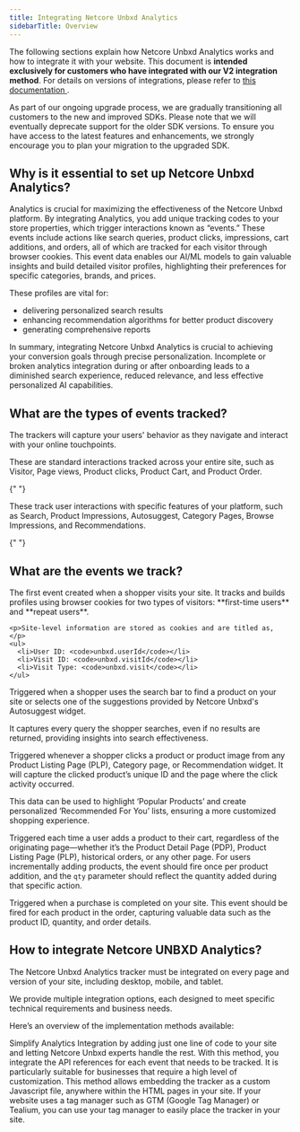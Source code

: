 ```yaml
---
title: Integrating Netcore Unbxd Analytics
sidebarTitle: Overview
---
```


The following sections explain how Netcore Unbxd Analytics works and how to integrate it with your website. This document is **intended exclusively for customers who have integrated with our V2 integration method**. For details on versions of integrations, please refer to [ this documentation ](https://netcoreunbxd.com/docs/site-search/integration-documentation/introduction-analytics/).

<Warning>
  As part of our ongoing upgrade process, we are gradually transitioning all customers to the new and improved SDKs. Please note that we will eventually deprecate support for the older SDK versions. To ensure you have access to the latest features and enhancements, we strongly encourage you to plan your migration to the upgraded SDK.
</Warning>

## Why is it essential to set up Netcore Unbxd Analytics?

Analytics is crucial for maximizing the effectiveness of the Netcore Unbxd platform. By integrating Analytics, you add unique tracking codes to your store properties, which trigger interactions known as “events.” These events include actions like search queries, product clicks, impressions, cart additions, and orders, all of which are tracked for each visitor through browser cookies.
This event data enables our AI/ML models to gain valuable insights and build detailed visitor profiles, highlighting their preferences for specific categories, brands, and prices.

These profiles are vital for:
- delivering personalized search results
- enhancing recommendation algorithms for better product discovery
- generating comprehensive reports

In summary, integrating Netcore Unbxd Analytics is crucial to achieving your conversion goals through precise personalization. Incomplete or broken analytics integration during or after onboarding leads to a diminished search experience, reduced relevance, and less effective personalized AI capabilities.

## What are the types of events tracked?

The trackers will capture your users' behavior as they navigate and interact with your online touchpoints.

<AccordionGroup>
  <Accordion title="Global Events">
    <p>These are standard interactions tracked across your entire site, such as Visitor, Page views, Product clicks, Product Cart, and Product Order.</p>
  </Accordion>

{" "}

<Accordion title="Feature-specific Events">
  <p>
    These track user interactions with specific features of your platform, such as Search, Product Impressions, Autosuggest, Category Pages, Browse Impressions, and Recommendations.
  </p>
</Accordion>

{" "}
</AccordionGroup>

## What are the events we track?

<Tabs>
  <Tab title="Visitor Event">
    <p>The first event created when a shopper visits your site. It tracks and builds profiles using browser cookies for two types of visitors: **first-time users** and **repeat users**.</p>

    <p>Site-level information are stored as cookies and are titled as, </p>
    <ul>
      <li>User ID: <code>unbxd.userId</code></li>
      <li>Visit ID: <code>unbxd.visitId</code></li>
      <li>Visit Type: <code>unbxd.visit</code></li>
    </ul>
  </Tab>

<Tab title="Search Hit">
  <p>
   Triggered when a shopper uses the search bar to find a product on your site or selects one of the suggestions provided by Netcore Unbxd's Autosuggest widget.
   
   It captures every query the shopper searches, even if no results are returned, providing insights into search effectiveness.
  </p>
</Tab>

<Tab title="Product Click">
  <p>
  Triggered whenever a shopper clicks a product or product image from any Product Listing Page (PLP), Category page, or Recommendation widget. It will capture the clicked product’s unique ID and the page where the click activity occurred.

This data can be used to highlight ‘Popular Products’ and create personalized ‘Recommended For You’ lists, ensuring a more customized shopping experience.
</p>
</Tab>

<Tab title="Add to Cart">
  <p>
    Triggered each time a user adds a product to their cart, regardless of the originating page—whether it’s the Product Detail Page (PDP), Product Listing Page (PLP), historical orders, or any other page. 
For users incrementally adding products, the event should fire once per product addition, and the <code>qty</code> parameter should reflect the quantity added during that specific action.
  </p>
</Tab>

  <Tab title="Order">
    <p> Triggered when a purchase is completed on your site. This event should be fired for each product in the order, capturing valuable data such as the product ID, quantity, and order details.</p>
  </Tab>
</Tabs>

## How to integrate Netcore UNBXD Analytics?

The Netcore Unbxd Analytics tracker must be integrated on every page and version of your site, including desktop, mobile, and tablet.

<Info>
  We provide multiple integration options, each designed to meet specific technical requirements and business needs.
</Info>

Here’s an overview of the implementation methods available:

<CardGroup cols={2}>
  <Card title="Netcore Unbxd Pulse (Recommended)" icon="thumbs-up" href="/integrations/netcore-unbxd-pulse/what-is-pulse">
    Simplify Analytics Integration by adding just one line of code to your site and letting Netcore Unbxd experts handle the rest.
  </Card>
  <Card title="API Implementation (Recommended)" icon="webhook" href="/integrations/api-integration/overview">
    With this method, you integrate the API references for each event that needs to be tracked. It is particularly suitable for businesses that require a high level of customization.
  </Card>
  <Card title="JavaScript Implementation" icon="js" href="/integrations/javascript-integration">
   This method allows embedding the tracker as a custom Javascript file, anywhere within the HTML pages in your site.
  </Card>
  <Card title="Tag Manager Implementation" icon="tag" href="/integrations/gtm-integration">
    If your website uses a tag manager such as GTM (Google Tag Manager) or Tealium, you can use your tag manager to easily place the tracker in your site.
  </Card>
</CardGroup>